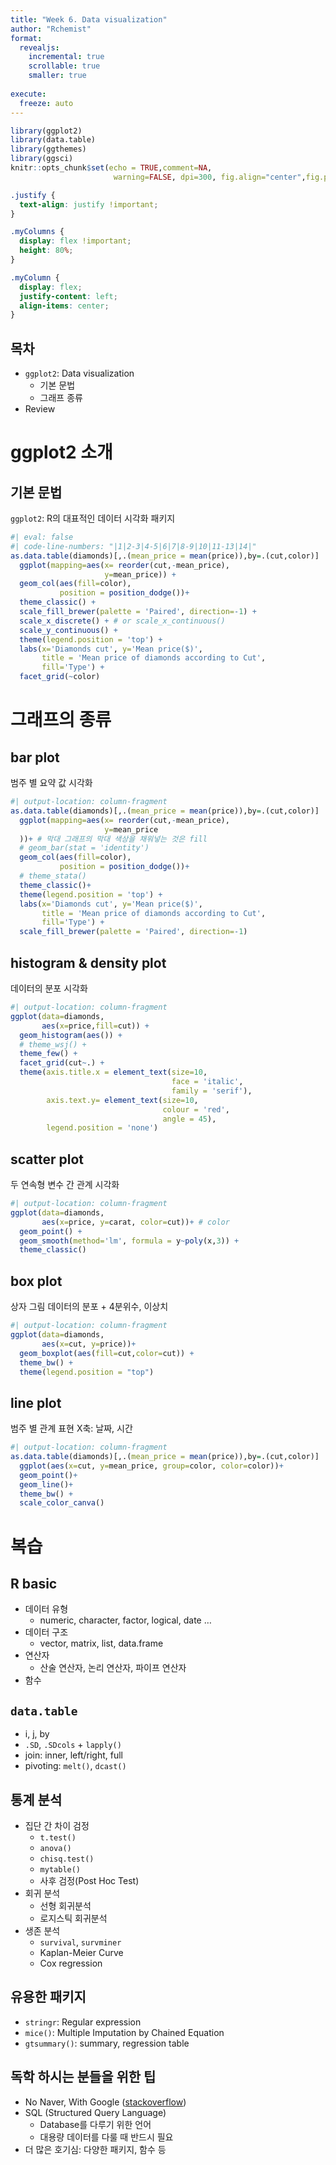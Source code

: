 ---
title: "Week 6. Data visualization"
author: "Rchemist"
format: 
  revealjs:
    incremental: true
    scrollable: true
    smaller: true
    
execute: 
  freeze: auto
---

```{r include=FALSE}
library(ggplot2)
library(data.table)
library(ggthemes)
library(ggsci)
knitr::opts_chunk$set(echo = TRUE,comment=NA,
                       warning=FALSE, dpi=300, fig.align="center",fig.pos="H")
```

```{css, echo = FALSE}
.justify {
  text-align: justify !important;
}

.myColumns {
  display: flex !important; 
  height: 80%;
}

.myColumn {
  display: flex;
  justify-content: left; 
  align-items: center;
}

```

## 목차

::::: {.myColumns}

::: {.myColumn}

- `ggplot2`: Data visualization
  - 기본 문법
  - 그래프 종류
- Review

:::

:::::

# ggplot2 소개


## 기본 문법

`ggplot2`: R의 대표적인 데이터 시각화 패키지

```{r}
#| eval: false
#| code-line-numbers: "|1|2-3|4-5|6|7|8-9|10|11-13|14|"
as.data.table(diamonds)[,.(mean_price = mean(price)),by=.(cut,color)] |> 
  ggplot(mapping=aes(x= reorder(cut,-mean_price),
                     y=mean_price)) +
  geom_col(aes(fill=color), 
           position = position_dodge())+
  theme_classic() +
  scale_fill_brewer(palette = 'Paired', direction=-1) +
  scale_x_discrete() + # or scale_x_continuous() 
  scale_y_continuous() +
  theme(legend.position = 'top') +
  labs(x='Diamonds cut', y='Mean price($)', 
       title = 'Mean price of diamonds according to Cut',
       fill='Type') +
  facet_grid(~color)
```

# 그래프의 종류

## bar plot 

범주 별 요약 값 시각화 
```{r}
#| output-location: column-fragment
as.data.table(diamonds)[,.(mean_price = mean(price)),by=.(cut,color)] |> 
  ggplot(mapping=aes(x= reorder(cut,-mean_price),
                     y=mean_price
  ))+ # 막대 그래프의 막대 색상을 채워넣는 것은 fill
  # geom_bar(stat = 'identity')
  geom_col(aes(fill=color), 
           position = position_dodge())+
  # theme_stata()
  theme_classic()+
  theme(legend.position = 'top') +
  labs(x='Diamonds cut', y='Mean price($)', 
       title = 'Mean price of diamonds according to Cut',
       fill='Type') +
  scale_fill_brewer(palette = 'Paired', direction=-1)
```


## histogram & density plot

데이터의 분포 시각화
```{r}
#| output-location: column-fragment
ggplot(data=diamonds, 
       aes(x=price,fill=cut)) + 
  geom_histogram(aes()) +
  # theme_wsj() +
  theme_few() +
  facet_grid(cut~.) +
  theme(axis.title.x = element_text(size=10, 
                                    face = 'italic',
                                    family = 'serif'),
        axis.text.y= element_text(size=10, 
                                  colour = 'red', 
                                  angle = 45),
        legend.position = 'none')
```


## scatter plot

두 연속형 변수 간 관계 시각화 
```{r}
#| output-location: column-fragment
ggplot(data=diamonds,
       aes(x=price, y=carat, color=cut))+ # color
  geom_point() +
  geom_smooth(method='lm', formula = y~poly(x,3)) +
  theme_classic()
```


## box plot

상자 그림
데이터의 분포 + 4분위수, 이상치 
```{r}
#| output-location: column-fragment
ggplot(data=diamonds,
       aes(x=cut, y=price))+
  geom_boxplot(aes(fill=cut,color=cut)) +
  theme_bw() +
  theme(legend.position = "top")
```


## line plot

범주 별 관계 표현
X축: 날짜, 시간 
```{r}
#| output-location: column-fragment
as.data.table(diamonds)[,.(mean_price = mean(price)),by=.(cut,color)] |> 
  ggplot(aes(x=cut, y=mean_price, group=color, color=color))+
  geom_point()+
  geom_line()+
  theme_bw() +
  scale_color_canva() 
```


# 복습

## R basic
  
::::: {.myColumns}

::: {.myColumn}

  - 데이터 유형
    - numeric, character, factor, logical, date ...
  - 데이터 구조
    - vector, matrix, list, data.frame
  - 연산자
    - 산술 연산자, 논리 연산자, 파이프 연산자
  - 함수

:::

:::::

## `data.table`

::::: {.myColumns}

::: {.myColumn}

::: {.nonincremental}
  - i, j, by
  - `.SD`, `.SDcols` + `lapply()`
  - join: inner, left/right, full
  - pivoting: `melt()`, `dcast()`
  
:::  

:::

:::::

## 통계 분석

::::: {.myColumns}

::: {.myColumn}

::: {.nonincremental}

  - 집단 간 차이 검정
    - `t.test()`
    - `anova()`
    - `chisq.test()`
    - `mytable()`
    - 사후 검정(Post Hoc Test)
  - 회귀 분석
    - 선형 회귀분석
    - 로지스틱 회귀분석
  - 생존 분석
    - `survival`, `survminer`
    - Kaplan-Meier Curve
    - Cox regression
    
:::

:::

:::::

## 유용한 패키지

::::: {.myColumns}

::: {.myColumn}

  - `stringr`: Regular expression
  - `mice()`: Multiple Imputation by Chained Equation
  - `gtsummary()`: summary, regression table

:::

:::::

## 독학 하시는 분들을 위한 팁

::::: {.myColumns}

::: {.myColumn}

- No Naver, With Google ([stackoverflow](https://stackoverflow.com/))
- SQL (Structured Query Language)
  - Database를 다루기 위한 언어
  - 대용량 데이터를 다룰 때 반드시 필요
- 더 많은 호기심: 다양한 패키지, 함수 등

:::

:::::
